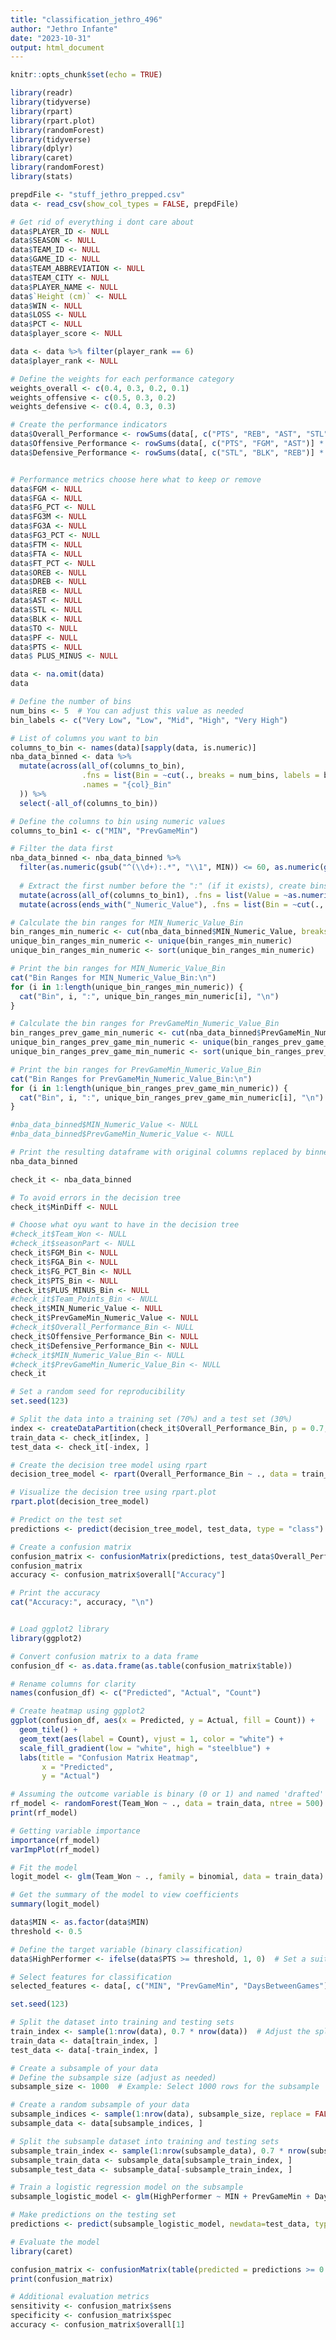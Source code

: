 ```yaml
---
title: "classification_jethro_496"
author: "Jethro Infante"
date: "2023-10-31"
output: html_document
---
```


```r
knitr::opts_chunk$set(echo = TRUE)
```

```r
library(readr)
library(tidyverse)
library(rpart)
library(rpart.plot)
library(randomForest)
library(tidyverse)
library(dplyr)
library(caret)
library(randomForest)
library(stats)
```

```r
prepdFile <- "stuff_jethro_prepped.csv"
data <- read_csv(show_col_types = FALSE, prepdFile)

# Get rid of everything i dont care about
data$PLAYER_ID <- NULL
data$SEASON <- NULL
data$TEAM_ID <- NULL
data$GAME_ID <- NULL
data$TEAM_ABBREVIATION <- NULL
data$TEAM_CITY <- NULL
data$PLAYER_NAME <- NULL
data$`Height (cm)` <- NULL
data$WIN <- NULL
data$LOSS <- NULL
data$PCT <- NULL
data$player_score <- NULL

data <- data %>% filter(player_rank == 6)
data$player_rank <- NULL

# Define the weights for each performance category
weights_overall <- c(0.4, 0.3, 0.2, 0.1)
weights_offensive <- c(0.5, 0.3, 0.2)
weights_defensive <- c(0.4, 0.3, 0.3)

# Create the performance indicators
data$Overall_Performance <- rowSums(data[, c("PTS", "REB", "AST", "STL")] * weights_overall)
data$Offensive_Performance <- rowSums(data[, c("PTS", "FGM", "AST")] * weights_offensive)
data$Defensive_Performance <- rowSums(data[, c("STL", "BLK", "REB")] * weights_defensive)


# Performance metrics choose here what to keep or remove
data$FGM <- NULL
data$FGA <- NULL
data$FG_PCT <- NULL
data$FG3M <- NULL
data$FG3A <- NULL
data$FG3_PCT <- NULL
data$FTM <- NULL
data$FTA <- NULL
data$FT_PCT <- NULL
data$OREB <- NULL
data$DREB <- NULL
data$REB <- NULL
data$AST <- NULL
data$STL <- NULL
data$BLK <- NULL
data$TO <- NULL
data$PF <- NULL
data$PTS <- NULL
data$ PLUS_MINUS <- NULL

data <- na.omit(data)
data

# Define the number of bins
num_bins <- 5  # You can adjust this value as needed
bin_labels <- c("Very Low", "Low", "Mid", "High", "Very High")

# List of columns you want to bin
columns_to_bin <- names(data)[sapply(data, is.numeric)]
nba_data_binned <- data %>%
  mutate(across(all_of(columns_to_bin), 
                .fns = list(Bin = ~cut(., breaks = num_bins, labels = bin_labels)),
                .names = "{col}_Bin"
  )) %>%
  select(-all_of(columns_to_bin))

# Define the columns to bin using numeric values
columns_to_bin1 <- c("MIN", "PrevGameMin")

# Filter the data first
nba_data_binned <- nba_data_binned %>%
  filter(as.numeric(gsub("^(\\d+):.*", "\\1", MIN)) <= 60, as.numeric(gsub("^(\\d+):.*", "\\1", PrevGameMin)) <= 60) %>%
  
  # Extract the first number before the ":" (if it exists), create bins, and replace original columns
  mutate(across(all_of(columns_to_bin1), .fns = list(Value = ~as.numeric(gsub("^(\\d+):.*", "\\1", .))), .names = "{col}_Numeric_Value")) %>%
  mutate(across(ends_with("_Numeric_Value"), .fns = list(Bin = ~cut(., breaks = num_bins, labels = FALSE)), .names = "{col}_Bin"))

# Calculate the bin ranges for MIN_Numeric_Value_Bin
bin_ranges_min_numeric <- cut(nba_data_binned$MIN_Numeric_Value, breaks = num_bins, labels = FALSE)
unique_bin_ranges_min_numeric <- unique(bin_ranges_min_numeric)
unique_bin_ranges_min_numeric <- sort(unique_bin_ranges_min_numeric)

# Print the bin ranges for MIN_Numeric_Value_Bin
cat("Bin Ranges for MIN_Numeric_Value_Bin:\n")
for (i in 1:length(unique_bin_ranges_min_numeric)) {
  cat("Bin", i, ":", unique_bin_ranges_min_numeric[i], "\n")
}

# Calculate the bin ranges for PrevGameMin_Numeric_Value_Bin
bin_ranges_prev_game_min_numeric <- cut(nba_data_binned$PrevGameMin_Numeric_Value, breaks = num_bins, labels = FALSE)
unique_bin_ranges_prev_game_min_numeric <- unique(bin_ranges_prev_game_min_numeric)
unique_bin_ranges_prev_game_min_numeric <- sort(unique_bin_ranges_prev_game_min_numeric)

# Print the bin ranges for PrevGameMin_Numeric_Value_Bin
cat("Bin Ranges for PrevGameMin_Numeric_Value_Bin:\n")
for (i in 1:length(unique_bin_ranges_prev_game_min_numeric)) {
  cat("Bin", i, ":", unique_bin_ranges_prev_game_min_numeric[i], "\n")
}

#nba_data_binned$MIN_Numeric_Value <- NULL
#nba_data_binned$PrevGameMin_Numeric_Value <- NULL

# Print the resulting dataframe with original columns replaced by binned columns
nba_data_binned
```

```r
check_it <- nba_data_binned

# To avoid errors in the decision tree
check_it$MinDiff <- NULL

# Choose what oyu want to have in the decision tree
#check_it$Team_Won <- NULL
#check_it$seasonPart <- NULL
check_it$FGM_Bin <- NULL
check_it$FGA_Bin <- NULL
check_it$FG_PCT_Bin <- NULL
check_it$PTS_Bin <- NULL
check_it$PLUS_MINUS_Bin <- NULL
#check_it$Team_Points_Bin <- NULL
check_it$MIN_Numeric_Value <- NULL
check_it$PrevGameMin_Numeric_Value <- NULL
#check_it$Overall_Performance_Bin <- NULL
check_it$Offensive_Performance_Bin <- NULL
check_it$Defensive_Performance_Bin <- NULL
#check_it$MIN_Numeric_Value_Bin <- NULL
#check_it$PrevGameMin_Numeric_Value_Bin <- NULL
check_it

# Set a random seed for reproducibility
set.seed(123)

# Split the data into a training set (70%) and a test set (30%)
index <- createDataPartition(check_it$Overall_Performance_Bin, p = 0.7, list = FALSE) # change what youre looking for here
train_data <- check_it[index, ]
test_data <- check_it[-index, ]

# Create the decision tree model using rpart
decision_tree_model <- rpart(Overall_Performance_Bin ~ ., data = train_data, method = "class") # change what youre looking for here

# Visualize the decision tree using rpart.plot
rpart.plot(decision_tree_model)

# Predict on the test set
predictions <- predict(decision_tree_model, test_data, type = "class")

# Create a confusion matrix
confusion_matrix <- confusionMatrix(predictions, test_data$Overall_Performance_Bin) # change what youre looking for here
confusion_matrix
accuracy <- confusion_matrix$overall["Accuracy"]

# Print the accuracy
cat("Accuracy:", accuracy, "\n")


# Load ggplot2 library
library(ggplot2)

# Convert confusion matrix to a data frame
confusion_df <- as.data.frame(as.table(confusion_matrix$table))

# Rename columns for clarity
names(confusion_df) <- c("Predicted", "Actual", "Count")

# Create heatmap using ggplot2
ggplot(confusion_df, aes(x = Predicted, y = Actual, fill = Count)) +
  geom_tile() +
  geom_text(aes(label = Count), vjust = 1, color = "white") +
  scale_fill_gradient(low = "white", high = "steelblue") +
  labs(title = "Confusion Matrix Heatmap",
       x = "Predicted",
       y = "Actual")
```
```r
# Assuming the outcome variable is binary (0 or 1) and named 'drafted'
rf_model <- randomForest(Team_Won ~ ., data = train_data, ntree = 500)
print(rf_model)

# Getting variable importance
importance(rf_model)
varImpPlot(rf_model)

# Fit the model
logit_model <- glm(Team_Won ~ ., family = binomial, data = train_data)

# Get the summary of the model to view coefficients
summary(logit_model)
```

```r
data$MIN <- as.factor(data$MIN)
threshold <- 0.5

# Define the target variable (binary classification)
data$HighPerformer <- ifelse(data$PTS >= threshold, 1, 0)  # Set a suitable threshold

# Select features for classification
selected_features <- data[, c("MIN", "PrevGameMin", "DaysBetweenGames")]

set.seed(123)

# Split the dataset into training and testing sets
train_index <- sample(1:nrow(data), 0.7 * nrow(data))  # Adjust the split ratio as needed
train_data <- data[train_index, ]
test_data <- data[-train_index, ]

# Create a subsample of your data
# Define the subsample size (adjust as needed)
subsample_size <- 1000  # Example: Select 1000 rows for the subsample

# Create a random subsample of your data
subsample_indices <- sample(1:nrow(data), subsample_size, replace = FALSE)
subsample_data <- data[subsample_indices, ]

# Split the subsample dataset into training and testing sets
subsample_train_index <- sample(1:nrow(subsample_data), 0.7 * nrow(subsample_data))
subsample_train_data <- subsample_data[subsample_train_index, ]
subsample_test_data <- subsample_data[-subsample_train_index, ]

# Train a logistic regression model on the subsample
subsample_logistic_model <- glm(HighPerformer ~ MIN + PrevGameMin + DaysBetweenGames, data = subsample_train_data, family = "binomial")
```

```r
# Make predictions on the testing set
predictions <- predict(subsample_logistic_model, newdata=test_data, type="response")
```

```r
# Evaluate the model
library(caret)

confusion_matrix <- confusionMatrix(table(predicted = predictions >= 0.5, actual = test_data$HighPerformer))
print(confusion_matrix)

# Additional evaluation metrics
sensitivity <- confusion_matrix$sens
specificity <- confusion_matrix$spec
accuracy <- confusion_matrix$overall[1]
```

